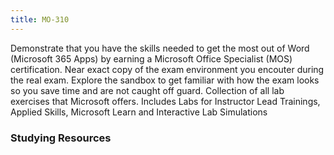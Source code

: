 ```yaml
---
title: MO-310
---
```



<Card title="Get Started" icon="star">
  <LinkCard
    title="Exam MO-310: Microsoft Office Specialist: PowerPoint Associate (Microsoft 365 Apps)"
    href="https://learn.microsoft.com/certifications/exams/mo-310"
    target="_blank"
  />
  Demonstrate that you have the skills needed to get the most out of Word 
  (Microsoft 365 Apps) by earning a Microsoft Office Specialist (MOS) certification. 
  <LinkCard title="Exam Sandbox" href="https://aka.ms/examdemo" target="_blank"/>
      Near exact copy of the exam environment you encouter during the real exam. Explore the sandbox to get familiar with how the exam looks so you save time and are not caught off guard. 
  <LinkCard title="Exam Labs" href="https://certs.msfthub.wiki/labs/office/labs/" target="_blank"/>
      Collection of all lab exercises that Microsoft offers. Includes Labs for Instructor Lead Trainings, Applied Skills, Microsoft Learn and Interactive Lab Simulations

</Card>

### Studying Resources

<Tabs>

<TabItem label="Text">
  <CardGrid>
  </CardGrid>
</TabItem>

<TabItem label="Videos">
  <CardGrid>
  </CardGrid>
</TabItem>

<TabItem label="Paid">
  <CardGrid>
  </CardGrid>
</TabItem>

<TabItem label="Tests">
  <CardGrid>
  </CardGrid>
</TabItem>

  <TabItem label="Misc">
  <CardGrid>
  </CardGrid>
  </TabItem>
  </Tabs>
